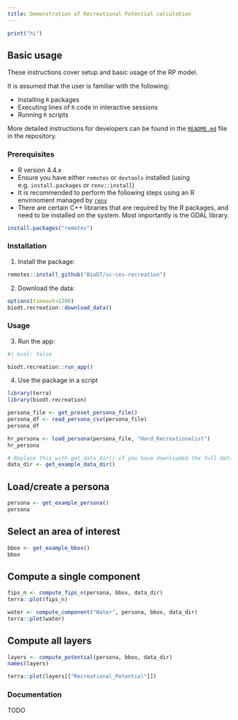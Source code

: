 ```yaml
---
title: Demonstration of Recreational Potential calculation
---
```


```r
print("hi")
```


## Basic usage

These instructions cover setup and basic usage of the RP model.

It is assumed that the user is familiar with the following:

- Installing `R` packages
- Executing lines of `R` code in interactive sessions
- Running `R` scripts

More detailed instructions for developers can be found in the [`README.md`](https://github.com/BioDT/uc-ces-recreation/blob/main/README.md) file in the repository.

### Prerequisites

- R version 4.4.x
- Ensure you have either `remotes` or `devtools` installed (using e.g. `install.packages` or `renv::install`)
- It is recommended to perform the following steps using an R envirnoment managed by [`renv`](https://rstudio.github.io/renv/)
- There are certain C++ libraries that are required by the R packages, and need to be installed on the system. Most importantly is the GDAL library.

```r
install.packages("remotes")
```

### Installation

1. Install the package:

```r
remotes::install_github("BioDT/uc-ces-recreation")
```

2. Download the data:

```r
options(timeout=1200)
biodt.recreation::download_data()
```

### Usage

3. Run the app:

```r
#| eval: false

biodt.recreation::run_app()
```

4. Use the package in a script

```r
library(terra)
library(biodt.recreation)

persona_file <- get_preset_persona_file()
persona_df <- read_persona_csv(persona_file)
persona_df

hr_persona <- load_persona(persona_file, "Hard_Recreationalist")
hr_persona
```

```r
# Replace this with get_data_dir() if you have downloaded the full dataset!
data_dir <- get_example_data_dir()
```

## Load/create a persona

```r
persona <- get_example_persona()
persona
```

## Select an area of interest

```r
bbox <- get_example_bbox()
bbox
```

## Compute a single component

```r
fips_n <- compute_fips_n(persona, bbox, data_dir)
terra::plot(fips_n)
```

```r
water <- compute_component("Water", persona, bbox, data_dir)
terra::plet(water)
```

## Compute all layers

```r
layers <- compute_potential(persona, bbox, data_dir)
names(layers)

terra::plot(layers[["Recreational_Potential"]])
```


### Documentation

TODO

